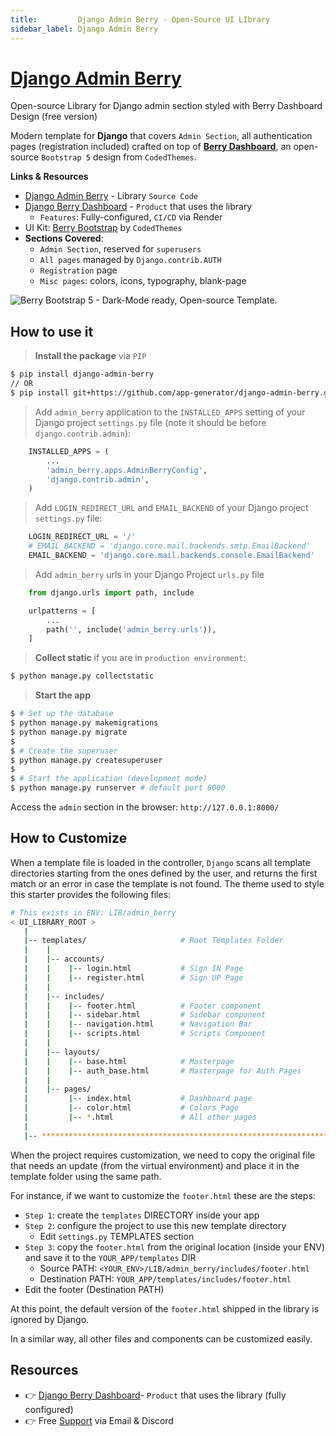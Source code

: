 ```yaml
---
title:         Django Admin Berry - Open-Source UI LIbrary
sidebar_label: Django Admin Berry
---
```


# [Django Admin Berry](https://appseed.us/product/berry-dashboard/django/)

<SubHeading>Open-source Library for Django admin section styled with Berry Dashboard Design (free version)</SubHeading>

Modern template for **Django** that covers `Admin Section`, all authentication pages (registration included) crafted on top of **[Berry Dashboard](https://appseed.us/product/berry-dashboard/django/)**, 
an open-source `Bootstrap 5` design from `CodedThemes`.

**Links & Resources**

- [Django Admin Berry](https://github.com/app-generator/django-admin-berry) - Library `Source Code`
- [Django Berry Dashboard](/products/django-dashboards/berry-dashboard/) - `Product` that uses the library
  - `Features`: Fully-configured, `CI/CD` via Render
- UI Kit: [Berry Bootstrap](https://codedthemes.com/item/berry-bootstrap-free-admin-template/?ref=appseed) by `CodedThemes`
- **Sections Covered**: 
  - `Admin Section`, reserved for `superusers`
  - `All pages` managed by `Django.contrib.AUTH`
  - `Registration` page
  - `Misc pages`: colors, icons, typography, blank-page 
  

![Berry Bootstrap 5 - Dark-Mode ready, Open-source Template.](https://user-images.githubusercontent.com/51070104/215728710-d1ee7fef-8153-402b-9741-371e1c01cd36.png)


## How to use it

> **Install the package** via `PIP` 

```bash
$ pip install django-admin-berry
// OR
$ pip install git+https://github.com/app-generator/django-admin-berry.git
```

> Add `admin_berry` application to the `INSTALLED_APPS` setting of your Django project `settings.py` file (note it should be before `django.contrib.admin`):

```python
    INSTALLED_APPS = (
        ...
        'admin_berry.apps.AdminBerryConfig',
        'django.contrib.admin',
    )
```


> Add `LOGIN_REDIRECT_URL` and `EMAIL_BACKEND` of your Django project `settings.py` file:

```python
    LOGIN_REDIRECT_URL = '/'
    # EMAIL_BACKEND = 'django.core.mail.backends.smtp.EmailBackend'
    EMAIL_BACKEND = 'django.core.mail.backends.console.EmailBackend'
```


> Add `admin_berry` urls in your Django Project `urls.py` file

```python
    from django.urls import path, include

    urlpatterns = [
        ...
        path('', include('admin_berry.urls')),
    ]
```


> **Collect static** if you are in `production environment`:

```bash
$ python manage.py collectstatic
```

> **Start the app**

```bash
$ # Set up the database
$ python manage.py makemigrations
$ python manage.py migrate
$
$ # Create the superuser
$ python manage.py createsuperuser
$
$ # Start the application (development mode)
$ python manage.py runserver # default port 8000
```

Access the `admin` section in the browser: `http://127.0.0.1:8000/`


## How to Customize 

When a template file is loaded in the controller, `Django` scans all template directories starting from the ones defined by the user, and returns the first match or an error in case the template is not found. 
The  theme used to style this starter provides the following files: 

```bash
# This exists in ENV: LIB/admin_berry
< UI_LIBRARY_ROOT >                   
   |
   |-- templates/                     # Root Templates Folder 
   |    |          
   |    |-- accounts/       
   |    |    |-- login.html           # Sign IN Page
   |    |    |-- register.html        # Sign UP Page
   |    |
   |    |-- includes/       
   |    |    |-- footer.html          # Footer component
   |    |    |-- sidebar.html         # Sidebar component
   |    |    |-- navigation.html      # Navigation Bar
   |    |    |-- scripts.html         # Scripts Component
   |    |
   |    |-- layouts/       
   |    |    |-- base.html            # Masterpage
   |    |    |-- auth_base.html       # Masterpage for Auth Pages
   |    |
   |    |-- pages/       
   |         |-- index.html           # Dashboard page
   |         |-- color.html           # Colors Page
   |         |-- *.html               # All other pages
   |    
   |-- ************************************************************************
```

When the project requires customization, we need to copy the original file that needs an update (from the virtual environment) and place it in the template folder using the same path. 

For instance, if we want to customize the `footer.html` these are the steps:

- `Step 1`: create the `templates` DIRECTORY inside your app 
- `Step 2`: configure the project to use this new template directory
  - Edit `settings.py` TEMPLATES section 
- `Step 3`: copy the `footer.html` from the original location (inside your ENV) and save it to the `YOUR_APP/templates` DIR
  - Source PATH: `<YOUR_ENV>/LIB/admin_berry/includes/footer.html`
  - Destination PATH: `YOUR_APP/templates/includes/footer.html`
- Edit the footer (Destination PATH)    

At this point, the default version of the `footer.html` shipped in the library is ignored by Django.

In a similar way, all other files and components can be customized easily.


## Resources

- 👉 [Django Berry Dashboard](https://appseed.us/product/berry-dashboard/django/)- `Product` that uses the library (fully configured)
- 👉 Free [Support](https://appseed.us/support/) via Email & Discord
